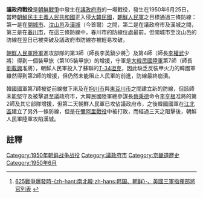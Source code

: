 {{noteTA
|1=zh:北朝鲜; zh-hans:朝鲜; zh-hant:北韓;
|2=zh:南朝鲜; zh-hans:韩国; zh-hant:南韓;
|3=zh-hans:朝鲜半岛; zh-hant:朝鮮半島;
|4=zh:南北朝鲜; zh-hans:朝鲜半岛南北; zh-hant:南北韓;
|5=zh-hans:朝鲜军事; zh-hant:北韓軍事;
|6=zh-hans:朝鲜战场; zh-hant:韓國戰場;
|7=zh-hans:朝鲜民族; zh-hant:韓民族;
|8=zh-cn:千米; zh-tw:公里;
|9=zh-cn:3米; zh-tw:3公尺; zh-hk:3米;
|10=zh-cn:平方米; zh-tw:平方公尺; zh-hk:平方米;
|11=zh-cn:千克; zh-tw:公斤;
|12=zh:朝鮮戰爭; zh-cn:朝鲜战争; zh-tw:韓戰; zh-hk:韓戰; zh-sg:韩战;
}}

{{Infobox Military Conflict
|conflict=議政府戰役
|partof=[[朝鮮戰爭|朝鮮戰爭]]
|date=1950年6月25日－1950年6月26日
|place=[[議政府市|議政府市]]
|result=[[朝鮮人民軍|朝鮮人民軍]]獲勝
|combatant1={{KOR}}
|combatant2={{PRK}}
|commander1={{flagicon|South Korea}} [[劉載興|劉載興]]（第7師）<br>{{flagicon|South Korea}} {{Link-ko|咸俊鎬|함준호}}（第1團）<br>{{flagicon|South Korea}} [[李亨根|李亨根]]（第2師）<br>{{flagicon|South Korea}} {{Link-ko|尹春根|윤춘근}}（第9團）<br>{{flagicon|South Korea}} [[韓泰源|韓泰源]]（第1營）<br>{{flagicon|South Korea}} [[李義明|李義明]]（第2營）<br>{{flagicon|South Korea}} [[金煌穆|金煌穆]]（第3營）<br>{{flagicon|South Korea}} [[柳桓博|柳桓博]]（第1營）<br>{{flagicon|South Korea}} [[田舜基|田舜基]]（第2營）<br>{{flagicon|South Korea}} [[李哲源|李哲源]]（第3營）<br>{{flagicon|South Korea}} [[李奎三|李奎三]]（第5營）<br>{{flagicon|South Korea}} {{Link-ko|首都防衛司令部|수도방위사령부|首都警備司令部}}﹕<br>{{flagicon|South Korea}} [[李尙根|李尙根]]（第3團）<br>{{flagicon|South Korea}} [[任百振|任百振]]（第1營）<br>{{flagicon|South Korea}} [[朴楠杓|朴楠杓]]（第2營）<br>{{flagicon|South Korea}} [[金鳳翔|金鳳翔]]（第3營）<br>{{flagicon|South Korea}} {{Link-ko|任忠植|임충식 (1922년)}}（第18團）<br>{{flagicon|South Korea}} [[張春權|張春權]]（第2營）<br>{{flagicon|South Korea}} [[安玟一|安玟一]]（第3營）<br>{{flagicon|South Korea}} [[金炳徽|金炳徽]]（第25團）<br>{{flagicon|South Korea}} {{Link-ko|朴蒼岩|박창암}}（報國營第2連）<br>{{flagicon|South Korea}} [[朴基成|朴基成]]（第5團） <br>{{flagicon|South Korea}} [[李貞道|李貞道]]（第1營）<br>{{flagicon|South Korea}} [[車甲俊|車甲俊]]（第2營）<br>{{flagicon|South Korea}} [[文容彩|文容彩]]（第16團）<br>{{flagicon|South Korea}} [[俞義濬|俞義濬]]（第1營）<br>{{flagicon|South Korea}} [[金憲|金憲]]（第2營）<br>{{flagicon|South Korea}} {{Link-ko|金豐益|김풍익}}{{KIA}}（砲兵學校第2教導隊隊長）<br>{{flagicon|South Korea}} {{Link-ko|羅熙弼|나희필}}（第2營）
|commander2={{flagicon|PRK}} 金雄（第1軍）<br>{{flagicon|PRK}} 李英鎬（第3師）<br>{{flagicon|PRK}} [[李權武|李權武]]（第4師）<br>{{flagicon|PRK}} 金昌鳳（第7團）<br>{{flagicon|PRK}} 金秉鍾（第8團）<br>{{flagicon|PRK}} 金萬益（第9團）<br>{{flagicon|PRK}} 安白成（團長）<br>{{flagicon|PRK}} [[崔仁德|崔仁德]]（第5團） <br>{{flagicon|PRK}} 柳京洙（第105裝甲旅）
|strength1   = 第7師<br>第2師<br>首都防衛司令部
|strength2   = 第3師<br>第4師<br>第105裝甲旅
}}

'''議政府戰役'''是[[朝鮮戰爭|朝鮮戰爭]]中發生在[[議政府市|議政府市]]的一場戰役，發生在1950年6月25日，當時[[朝鮮民主主義人民共和國|朝鮮民主主義人民共和國]]正入侵[[大韓民國|大韓民國]]，[[朝鮮人民軍|朝鮮人民軍]]之目標通過三條防線：第一是在[[開城市|開城市]]、[[汶山邑|汶山邑]]及[[漢城|漢城]]（今首爾）之間，第二是在議政府市及漢城之間，第三是在[[春川市|春川市]]，在這三條防線中，春川市的防線位處最前，但開城市至汶山邑的防線在翌日已被突破及議政府市防線亦被輕易攻破。

[[朝鮮人民軍陸軍|朝鮮人民軍陸軍]]進攻部隊的第3師（師長李英鎬少將<ref>{{ko}}[http://blog.daum.net/hoochang/16048414 625戰爭爆發時-{zh-hant:南北韓;zh-hans:韩国、朝鲜}-、美國三軍指揮部將官列表] {{Wayback|url=http://blog.daum.net/hoochang/16048414 |date=20141226204045 }}</ref>）及第4師（師長[[李權武|李權武]]少將）得到一個裝甲旅（第105裝甲旅）的增援，守軍是[[大韓民國陸軍|大韓民國陸軍]]第7師（師長[[劉載興|劉載興]]准將），朝鮮人民軍投入了蘇聯的[[T-34坦克|T-34坦克]]，因此缺乏反裝甲火力的韓國軍雖然得到第2師的增援，但仍然未能阻止人民軍的前進，防線最終崩潰。

韓國國軍第7師被從前線撤下來及在[[抱川市|抱川市]]與[[東豆川市|東豆川市]]之間建立新的防線，但該師未能堅守及被擊退至議政府市，大韓民國陸軍總參謀長[[蔡秉德|蔡秉德]]命令[[李亨根|李亨根]]准將的第2師及其它部隊增援，但第二天朝鮮人民軍已攻佔議政府市，之後韓國國軍在[[江北區_(首爾)|江北區]]建立了另外一條防線，但是在[[彌阿里戰役|彌阿里戰役]]中被打敗，而經過三天之阻擊後，朝鮮人民軍陸軍攻陷漢城。

==註釋==
{{reflist}}

{{朝鲜战争}}

[[Category:1950年朝鲜战争战役|Category:1950年朝鲜战争战役]]
[[Category:議政府市|Category:議政府市]]
[[Category:京畿道歷史|Category:京畿道歷史]]
[[Category:1950年6月|Category:1950年6月]]
